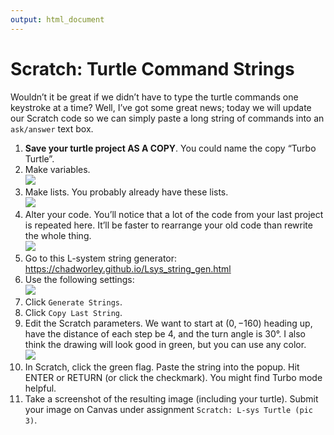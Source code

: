 ```yaml
---
output: html_document
---
```


# Scratch: Turtle Command Strings

Wouldn't it be great if we didn't have to type the turtle commands one keystroke at a time? Well, I've got some great news; today we will update our Scratch code so we can simply paste a long string of commands into an `ask/answer` text box.

1. **Save your turtle project AS A COPY**. You could name the copy "Turbo Turtle".
2. Make variables.\
![](variables.png)
3. Make lists. You probably already have these lists.\
![](lists.png)
4. Alter your code. You'll notice that a lot of the code from your last project is repeated here. It'll be faster to rearrange your old code than rewrite the whole thing.\
![](code_all.png)
5. Go to this L-system string generator: [https://chadworley.github.io/Lsys_string_gen.html](https://chadworley.github.io/Lsys_string_gen.html)
6. Use the following settings:\
![](lsys_gen_setup.png)
7. Click `Generate Strings`.
8. Click `Copy Last String`.
9. Edit the Scratch parameters. We want to start at $(0,-160)$ heading up, have the distance of each step be $4$, and the turn angle is 30°. I also think the drawing will look good in green, but you can use any color.\
![](s_pams_1.png)
10. In Scratch, click the green flag. Paste the string into the popup. Hit ENTER or RETURN (or click the checkmark). You might find Turbo mode helpful.
11. Take a screenshot of the resulting image (including your turtle). Submit your image on Canvas under assignment `Scratch: L-sys Turtle (pic 3)`.



